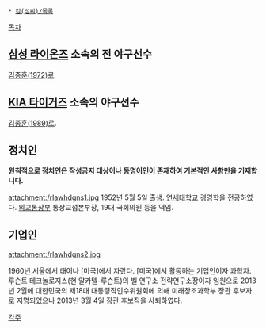  * [[김(성씨)/목록]]

[[목차]]
== [[삼성 라이온즈]] 소속의 전 야구선수 ==
[[김종훈(1972)]]로.

== [[KIA 타이거즈]] 소속의 야구선수 ==
[[김종훈(1989)]]로.

== 정치인 ==
'''원칙적으로 정치인은 [[작성금지]] 대상이나 [[동명이인]]이 존재하여 기본적인 사항만을 기재합니다.'''

attachment:/rlawhdgns1.jpg
1952년 5월 5일 출생. [[연세대학교]] 경영학을 전공하였다. [[외교통상부]] 통상교섭본부장, 19대 국회의원 등을 역임.

== 기업인 ==
attachment:/rlawhdgns2.jpg

1960년 서울에서 태어나 [미국]에서 자랐다. [미국]에서 활동하는 기업인이자 과학자. 루슨트 테크놀로지스(현 알카텔-루슨트)의 벨 연구소 전략연구소장이자 임원으로 2013년 2월에 대한민국의 제18대 대통령직인수위원회에 의해 미래창조과학부 장관 후보자로 지명되었으나 2013년 3월 4일 장관 후보직을 사퇴하였다.

[[각주]]
